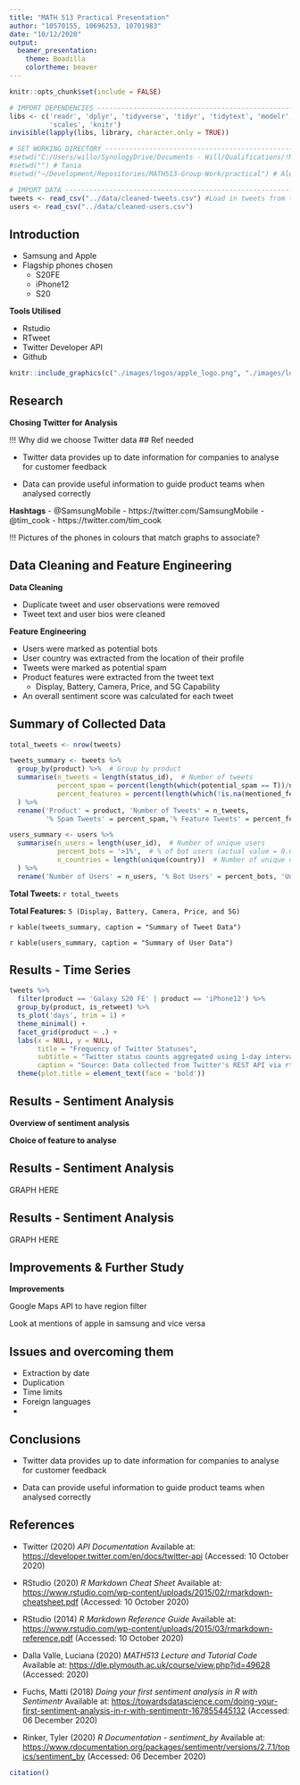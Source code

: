 ```yaml
---
title: "MATH 513 Practical Presentation"
author: "10570155, 10696253, 10701983"
date: "10/12/2020"
output: 
  beamer_presentation: 
    theme: Boadilla
    colortheme: beaver
---
```


<!-- 

OVERVIEW

  Speaker notes are kept in comments to hide from presentation unless the comment is in a code chunck
  Code requires you to have the csv data set that is available from the following GitHub repository: https://github.com/Mauzey/MATH513-Group-Work

-->

```r

knitr::opts_chunk$set(include = FALSE)

# IMPORT DEPENDENCIES -------------------------------------------------------------------------------------------------------
libs <- c('readr', 'dplyr', 'tidyverse', 'tidyr', 'tidytext', 'modelr', 'stringr', 'rtweet','knitr', 'ggplot2', 'ggthemes',
          'scales', 'knitr')
invisible(lapply(libs, library, character.only = TRUE))

# SET WORKING DIRECTORY -----------------------------------------------------------------------------------------------------
#setwd("C:/Users/willo/SynologyDrive/Documents - Will/Qualifications/!MSc Data Science/!Courses/1 MATH513 Big Data and Social Network/Assessment/MATH513-Group-Work/practical") # Will
#setwd("") # Tania
#setwd("~/Development/Repositories/MATH513-Group-Work/practical") # Alex

# IMPORT DATA ---------------------------------------------------------------------------------------------------------------
tweets <- read_csv("../data/cleaned-tweets.csv") #Load in tweets from the csv file.
users <- read_csv("../data/cleaned-users.csv")
```

<!-- 

PRESETNATION CHECKLIST

/ = complete and in presentation

/Two contrasting business related topics
  - /Apple and Samsung Intro

/social media source such as Twitter
  - /rtweet and twitter api
  - holistic view using other sources ###### NEED THIS

Range of suitable data visualization techniques
  - /Box Plot
  - /Time Series
  - /Location Map
  - /Pie Chart of Tweets - % Spam VS General VS usable feature tweets per product, normalised for easy comparison ################### NEED THIS
  - Data Frame (Tweet count) ######################### NEED THIS

/appropriate sentiment analysis
  - /sentiment by feature by product (mean/avg sentiment)
  
 
Statistical Test
  Stock price VS sentiment on a daily basis ############### NEED THIS
  Is a T-Test appropriate?  ################## NEED THIS


Manipulation techniques used and why ##### ALEX FILLING IN
    Remove hyperlinks, emojis, user mentions and hashtags
    Adding additional columns for filtering data correctly
Graphs and why

strategic business impact (Apple, Samsung)
marketing interest (Apple, Samsung)

--->



<!--- Slide 01 ------------------------------------------------------------------------------------------------------------->

## Introduction

<!--- SPEAKER NOTES:

  ...

--->

- Samsung and Apple <!-- Chosen as competing businesses due to the current releases of their flagship phones meaning data would be available. --->
- Flagship phones chosen
  + S20FE
  + iPhone12
  + S20 <!-- We chose to gather some tweets on the S20 to give us some comparable information for sentiment analysis. This allowed us to show the usefulness of the analysis process and outcomes as Samsung had supposedly listened to its fan base when developing the S20 Fan Edition. --->

**Tools Utilised**

- Rstudio
- RTweet
- Twitter Developer API <!--- Allowed us access to the twitter data to analyse --->
- Github <!-- To allow us to work on various parts of the project and keep an up to date record of changes as a team --->

```r
knitr::include_graphics(c("./images/logos/apple_logo.png", "./images/logos/samsung_logo.jpg", "./images/logos/rstudio_logo.png",     "./images/logos/twitter_logo.png"))
```

<!--- End of Slide 01 ------------------------------------------------------------------------------------------------------>






<!--- Slide 02 ------------------------------------------------------------------------------------------------------------->

## Research

<!--- SPEAKER NOTES:

  ...

--->


**Chosing Twitter for Analysis**

  !!! Why did we choose Twitter data ## Ref needed

- Twitter data provides up to date information for companies to analyse for customer feedback
- Data can provide useful information to guide product teams when analysed correctly

  <!-- Need to reference the Twitter accounts that we used to determine the #hashtags that we chose --->


**Hashtags**
- @SamsungMobile - https://twitter.com/SamsungMobile <!-- From the Samsung Mobile page we identified that the hastags #GalaxyS20 and #GalaxyS20FE were the offical hashtags used by Samsung in their Twitter posts
- @Apple - https://twitter.com/Apple <!-- We then looked for the same information from Apple but found that since the Twitter account was hacked on the 15th July 2020, Apple have not been keeping tweets on their Twitter page. (Swider, Matt (2020), TechRadar - https://www.techradar.com/news/twitter-hack-2020)  -->
- @tim_cook - https://twitter.com/tim_cook <!-- We then looked to the CEO of Apple as it was deemed most likely that he would be using the offical hashtags as deemed by Apple's marketing team, which led us to the hashatg #iphone12. -->

<!-- We also did some sample searches of other hashtags like S20 and S20FE using the advanced Twitter search on the website to determine how relevant the hashtag was. We did this simply by examining after how spread the dates were from the first 25 tweets. This research further supported our findings on the iphone12, samsungs20 and samungs20fe hashtags. -->
<!-- We came to the conclusion that it was better to use hashtags over actual profiles, both business or individual, so that we would get a wide range of opions for a fairer analysis. -->


!!! Pictures of the phones in colours that match graphs to associate?

<!--- End of Slide 02 ------------------------------------------------------------------------------------------------------>






<!--- Slide 03 ------------------------------------------------------------------------------------------------------------->

## Data Cleaning and Feature Engineering

<!--- SPEAKER NOTES:

  - We removed duplicate entries for both the tweet and user data
  
  - The tweet text and user bios were stripped of:
    - Links
    - Hash-tags
    - Emojis
    - User mentions
    
  - We marked users as bots depending on:
    - Whether the source of their tweets identified them as a bot, using keywords
    - Whether their user bio identified them as a bot, using keywords
    
  - User locations varied to the point where they couldn't be plotted:
    - We used the 'country code' package to identify the country of a user
  
  - We marked tweets as spam depending on:
    - Whether the tweet text identified it a spam, using keywords
    - Whether the author of the tweet was previously marked as a bot
  
  - We extracted the following product features from the tweet text:
    - Display, Camera, Battery, Price, and 5G Capability
  
  - We calculated a sentiment score for each tweet by:
    - Getting sentiment for each word in the tweet, and averaging the results

--->

**Data Cleaning**

- Duplicate tweet and user observations were removed
- Tweet text and user bios were cleaned

**Feature Engineering**

- Users were marked as potential bots
- User country was extracted from the location of their profile
- Tweets were marked as potential spam
- Product features were extracted from the tweet text
  + Display, Battery, Camera, Price, and 5G Capability
- An overall sentiment score was calculated for each tweet

<!--- End of Slide 03 ------------------------------------------------------------------------------------------------------>






<!--- Slide 04 ------------------------------------------------------------------------------------------------------------->

## Summary of Collected Data

<!--- SPEAKER NOTES:

  ...

--->

```r
total_tweets <- nrow(tweets)

tweets_summary <- tweets %>%
  group_by(product) %>%  # Group by product
  summarise(n_tweets = length(status_id),  # Number of tweets
            percent_spam = percent(length(which(potential_spam == T))/n_tweets),  # % spam tweets
            percent_features = percent(length(which(!is.na(mentioned_features)))/n_tweets)  # % of tweets with mentioned features
  ) %>%
  rename('Product' = product, 'Number of Tweets' = n_tweets,
         '% Spam Tweets' = percent_spam,'% Feature Tweets' = percent_features)

users_summary <- users %>%
  summarise(n_users = length(user_id),  # Number of unique users
            percent_bots = '>1%',  # % of bot users (actual value = 0.00442)
            n_countries = length(unique(country))  # Number of unique countries
  ) %>%
  rename('Number of Users' = n_users, '% Bot Users' = percent_bots, 'Unique Countries' = n_countries)
```

**Total Tweets:** `r total_tweets`

**Total Features:** `5 (Display, Battery, Camera, Price, and 5G)`

`r kable(tweets_summary, caption = "Summary of Tweet Data")`

`r kable(users_summary, caption = "Summary of User Data")`

<!--- End of Slide 04 ------------------------------------------------------------------------------------------------------>






<!--- Slide 05 ------------------------------------------------------------------------------------------------------------->

## Results - Time Series

<!--- SPEAKER NOTES:

  Due to the limitations of the free version of the Twitter API we pulled as much data as we could over the last month. 
  The release date for the S20FE was the 2nd October 2020 and for the iPhone12 was the 23rd October 2020.
  This limitation meant that the tweets we pulled are about 3 weeks after the release date for the S20FE and 1 week after the iPhone release.
  From the graph, you can see that we managed to gather a reasonable amount of tweets over the month of November.

--->

```r
tweets %>% 
  filter(product == 'Galaxy S20 FE' | product == 'iPhone12') %>%
  group_by(product, is_retweet) %>%
  ts_plot('days', trim = 1) + 
  theme_minimal() +
  facet_grid(product ~ .) +
  labs(x = NULL, y = NULL,
       title = "Frequency of Twitter Statuses",
       subtitle = "Twitter status counts aggregated using 1-day intervals by product",
       caption = "Source: Data collected from Twitter's REST API via rtweet") +
  theme(plot.title = element_text(face = 'bold'))
```

<!--- End of Slide 05 ------------------------------------------------------------------------------------------------------>







## Results - Sentiment Analysis

**Overview of sentiment analysis**


**Choice of feature to analyse**




## Results - Sentiment Analysis

GRAPH HERE




## Results - Sentiment Analysis

GRAPH HERE




## Improvements & Further Study

**Improvements**

Google Maps API to have region filter

Look at mentions of apple in samsung and vice versa




## Issues and overcoming them

- Extraction by date
- Duplication
- Time limits
- Foreign languages
- 


<!--
- Date refinement on Twitter Premium API functions only
  + Dev suite allowed limited access to full archive and 30 day extraction features
- Tweets are pulled from date to backwards to date to
  + Pull tweets in a controlled manner using weeks and days
- Possible duplication if we extracted at the same time
  + Full archive and 30 day extraction allowed for refinement of dates and pull tweets back to 2006
- Extraction limited to 18k per 15mins
  + Controlled pull of tweets with date refinement over time as retry on rate limit did not function a expected
- Foreign languages
  + Filter by language of 'en' applied to only pull English tweets

-->



## Conclusions

- Twitter data provides up to date information for companies to analyse for customer feedback

- Data can provide useful information to guide product teams when analysed correctly





## References

- Twitter (2020) *API Documentation* Available at: [https://developer.twitter.com/en/docs/twitter-api](https://developer.twitter.com/en/docs/twitter-api) (Accessed: 10 October 2020)

- RStudio (2020) *R Markdown Cheat Sheet* Available at: [https://www.rstudio.com/wp-content/uploads/2015/02/rmarkdown-cheatsheet.pdf](https://www.rstudio.com/wp-content/uploads/2015/02/rmarkdown-cheatsheet.pdf) (Accessed: 10 October 2020)

- RStudio (2014) *R Markdown Reference Guide* Available at: [https://www.rstudio.com/wp-content/uploads/2015/03/rmarkdown-reference.pdf](https://www.rstudio.com/wp-content/uploads/2015/03/rmarkdown-reference.pdf) (Accessed: 10 October 2020)

- Dalla Valle, Luciana (2020) *MATH513 Lecture and Tutorial Code* Available at: [https://dle.plymouth.ac.uk/course/view.php?id=49628](https://dle.plymouth.ac.uk/course/view.php?id=49628) (Accessed:  2020)

- Fuchs, Matti (2018) *Doing your first sentiment analysis in R with Sentimentr* Available at: [https://towardsdatascience.com/doing-your-first-sentiment-analysis-in-r-with-sentimentr-167855445132](https://towardsdatascience.com/doing-your-first-sentiment-analysis-in-r-with-sentimentr-167855445132) (Accessed: 06 December 2020)
  
- Rinker, Tyler (2020)  *R Documentation - sentiment_by* Available at:  [https://www.rdocumentation.org/packages/sentimentr/versions/2.7.1/topics/sentiment_by](https://www.rdocumentation.org/packages/sentimentr/versions/2.7.1/topics/sentiment_by) (Accessed: 06 December 2020)

```r

citation()

```

